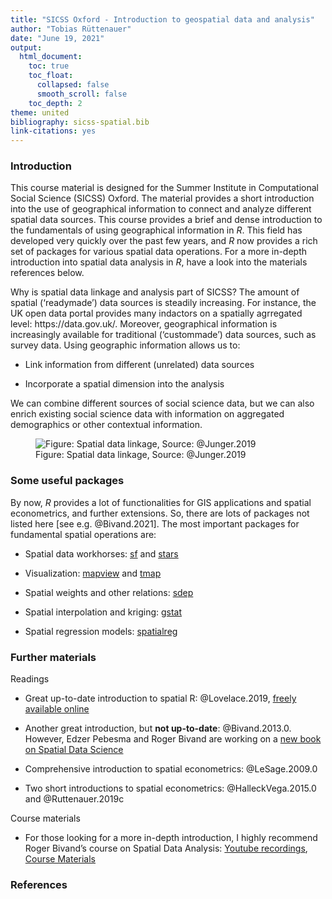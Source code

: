 ```yaml
---
title: "SICSS Oxford - Introduction to geospatial data and analysis"
author: "Tobias Rüttenauer"
date: "June 19, 2021"
output: 
  html_document:
    toc: true
    toc_float:
      collapsed: false
      smooth_scroll: false
    toc_depth: 2
theme: united
bibliography: sicss-spatial.bib
link-citations: yes
---
```


### Introduction

This course material is designed for the Summer Institute in Computational Social Science (SICSS) Oxford. The material provides a short introduction into the use of geographical information to connect and analyze different spatial data sources. This course provides a brief and dense introduction to the fundamentals of using geographical information in _R_. This field has developed very quickly over the past few years, and _R_ now provides a rich set of packages for various spatial data operations. For a more in-depth introduction into spatial data analysis in _R_, have a look into the materials references below. 

Why is spatial data linkage and analysis part of SICSS? The amount of spatial ('readymade') data sources is steadily increasing. For instance, the UK open data portal provides many indactors on a spatially agrregated level: https://data.gov.uk/. Moreover, geographical information is increasingly available for traditional ('custommade') data sources, such as survey data. Using geographic information allows us to:

* Link information from different (unrelated) data sources

* Incorporate a spatial dimension into the analysis

We can combine different sources of social science data, but we can also enrich existing social science data with information on aggregated demographics or other contextual information.

![Figure: Spatial data linkage, Source: @Junger.2019](fig/fig1_Juenger.jpg)

### Some useful packages

By now, _R_ provides a lot of functionalities for GIS applications and spatial econometrics, and further extensions. So, there are lots of packages not listed here [see e.g. @Bivand.2021]. The most important packages for fundamental spatial operations are:

* Spatial data workhorses: [sf](https://cran.r-project.org/web/packages/sf/index.html) and [stars](https://cran.r-project.org/web/packages/stars/index.html)

* Visualization: [mapview](https://cran.r-project.org/web/packages/mapview/index.html) and [tmap](https://cran.r-project.org/web/packages/tmap/index.html)

* Spatial weights and other relations: [sdep](https://cran.r-project.org/web/packages/stars/index.html)

* Spatial interpolation and kriging: [gstat](https://cran.r-project.org/web/packages/gstat/index.html)

* Spatial regression models: [spatialreg](https://cran.r-project.org/web/packages/spatialreg/index.html)

### Further materials

Readings

* Great up-to-date introduction to spatial R: @Lovelace.2019, [freely available online](https://geocompr.robinlovelace.net/)

* Another great introduction, but __not up-to-date__: @Bivand.2013.0. However, Edzer Pebesma and Roger Bivand are working on a [new book on Spatial Data Science](https://www.r-spatial.org/book)

* Comprehensive introduction to spatial econometrics: @LeSage.2009.0

* Two short introductions to spatial econometrics: @HalleckVega.2015.0 and @Ruttenauer.2019c

Course materials

* For those looking for a more in-depth introduction, I highly recommend Roger Bivand's course on Spatial Data Analysis: [Youtube recordings](https://www.youtube.com/watch?v=KkIbg50Pa0I&list=PLXUoTpMa_9s10NVk4dBQljNOaOXAOhcE0), [Course Materials](https://rsbivand.github.io/ECS530_h19/)


### References

